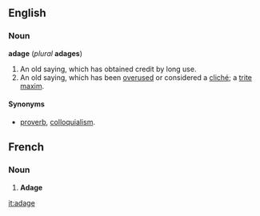 ==English==
===Noun===
'''adage''' (''plural'' '''adages''')
#An old saying, which has obtained credit by long use.
#An old saying, which has been [[overuse]]d or considered a [[cliché]]; a [[trite]] [[maxim]].

====Synonyms====
*[[proverb]], [[colloquialism]].

==French==
===Noun===

# '''Adage'''

[[it:adage]]